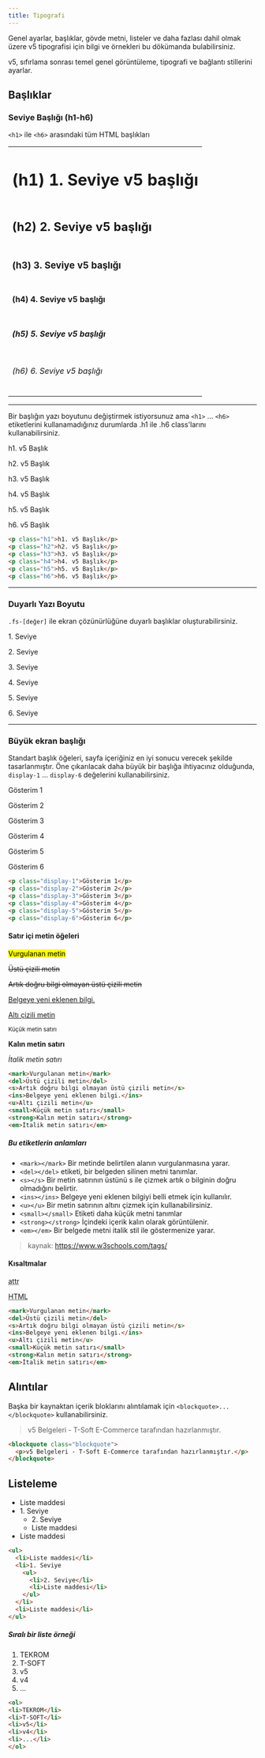 ```yaml
---
title: Tipografi
---
```

Genel ayarlar, başlıklar, gövde metni, 
listeler ve daha fazlası dahil olmak üzere v5 tipografisi için 
bilgi ve örnekleri bu dökümanda bulabilirsiniz.

v5, sıfırlama sonrası temel genel görüntüleme, tipografi ve bağlantı stillerini ayarlar. 

## Başlıklar

### Seviye Başlığı (h1-h6)
<code>&lt;h1&gt;</code> ile <code>&lt;h6&gt;</code> arasındaki tüm HTML başlıkları

<table class="mt-1">
  <tbody class="text-left">
    <tr>
      <td>
          <h1 class="m-0">(h1) 1. Seviye v5 başlığı</h1>
      </td>
    </tr>
    <tr>
      <td>
          <h2 class="m-0">(h2) 2. Seviye v5 başlığı</h2>
      </td>
    </tr>
    <tr>
      <td>
          <h3 class="m-0">(h3) 3. Seviye v5 başlığı</h3>
      </td>
    </tr>
    <tr>
      <td>
          <h4 class="m-0">(h4) 4. Seviye v5 başlığı</h4>
      </td>
    </tr>
    <tr>
      <td>
          <h5 class="m-0">(h5) 5. Seviye v5 başlığı</h5>
      </td>
    </tr>
    <tr>
      <td>
          <h6 class="m-0">(h6) 6. Seviye v5 başlığı</h6>
      </td>
    </tr>
  </tbody>
</table>

---

Bir başlığın yazı boyutunu değiştirmek istiyorsunuz ama <code>&lt;h1&gt;</code> ... <code>&lt;h6&gt;</code> etiketlerini 
kullanamadığınız durumlarda .h1 ile .h6 class'larını kullanabilirsiniz.

<div class="p-2 bg-light">
<p class="h1 m-0">h1. v5 Başlık</p>
<p class="h2 m-0">h2. v5 Başlık</p>
<p class="h3 m-0">h3. v5 Başlık</p>
<p class="h4 m-0">h4. v5 Başlık</p>
<p class="h5 m-0">h5. v5 Başlık</p>
<p class="h6 m-0">h6. v5 Başlık</p>
</div>

```html title="html"
<p class="h1">h1. v5 Başlık</p>
<p class="h2">h2. v5 Başlık</p>
<p class="h3">h3. v5 Başlık</p>
<p class="h4">h4. v5 Başlık</p>
<p class="h5">h5. v5 Başlık</p>
<p class="h6">h6. v5 Başlık</p>
```

---

### Duyarlı Yazı Boyutu
<code>.fs-[değer]</code> ile ekran çözünürlüğüne duyarlı başlıklar oluşturabilirsiniz.

<div class="p-2 bg-light">
<p class="fs-1 m-0">1. Seviye</p>
<p class="fs-2 m-0">2. Seviye</p>
<p class="fs-3 m-0">3. Seviye</p>
<p class="fs-4 m-0">4. Seviye</p>
<p class="fs-5 m-0">5. Seviye</p>
<p class="fs-6 m-0">6. Seviye</p>
</div>

---

### Büyük ekran başlığı
Standart başlık öğeleri, sayfa içeriğiniz en iyi 
sonucu verecek şekilde tasarlanmıştır. 
Öne çıkarılacak daha büyük bir başlığa ihtiyacınız olduğunda, <code>display-1</code> ... <code>display-6</code>
değelerini kullanabilirsiniz.

<div class="p-2 bg-light">
<p class="display-1 m-0">Gösterim 1</p>
<p class="display-2 m-0">Gösterim 2</p>
<p class="display-3 m-0">Gösterim 3</p>
<p class="display-4 m-0">Gösterim 4</p>
<p class="display-5 m-0">Gösterim 5</p>
<p class="display-6 m-0">Gösterim 6</p>
</div>

```html title="html"
<p class="display-1">Gösterim 1</p>
<p class="display-2">Gösterim 2</p>
<p class="display-3">Gösterim 3</p>
<p class="display-4">Gösterim 4</p>
<p class="display-5">Gösterim 5</p>
<p class="display-6">Gösterim 6</p>
```

#### Satır içi metin öğeleri

<div class="p-2 bg-light">
<p><mark>Vurgulanan metin</mark></p>
<p><del>Üstü çizili metin</del></p>
<p><s>Artık doğru bilgi olmayan üstü çizili metin</s></p>
<p><ins>Belgeye yeni eklenen bilgi.</ins></p>
<p><u>Altı çizili metin</u></p>
<p><small>Küçük metin satırı</small></p>
<p><strong>Kalın metin satırı</strong></p>
<p><em>İtalik metin satırı</em></p>
</div>


```html title="html"
<mark>Vurgulanan metin</mark>
<del>Üstü çizili metin</del>
<s>Artık doğru bilgi olmayan üstü çizili metin</s>
<ins>Belgeye yeni eklenen bilgi.</ins>
<u>Altı çizili metin</u>
<small>Küçük metin satırı</small>
<strong>Kalın metin satırı</strong>
<em>İtalik metin satırı</em>
```

##### Bu etiketlerin anlamları

* <code>&lt;mark&gt;&lt;/mark&gt;</code> Bir metinde belirtilen alanın vurgulanmasına yarar.
* <code>&lt;del&gt;&lt;/del&gt;</code> etiketi, bir belgeden silinen metni tanımlar.
* <code>&lt;s&gt;&lt;/s&gt;</code> Bir metin satırının üstünü s ile çizmek artık o bilginin doğru olmadığını belirtir.
* <code>&lt;ins&gt;&lt;/ins&gt;</code> Belgeye yeni eklenen bilgiyi belli etmek için kullanılır.
* <code>&lt;u&gt;&lt;/u&gt;</code> Bir metin satırının altını çizmek için kullanabilirsiniz.
* <code>&lt;small&gt;&lt;/small&gt;</code> Etiketi daha küçük metni tanımlar 
* <code>&lt;strong&gt;&lt;/strong&gt;</code> İçindeki içerik kalın olarak görüntülenir.
* <code>&lt;em&gt;&lt;/em&gt;</code> Bir belgede metni italik stil ile göstermenize yarar.

> kaynak: https://www.w3schools.com/tags/

#### Kısaltmalar

<div class="p-2 bg-light">
<p><abbr title="attribute">attr</abbr></p>
<p><abbr title="HyperText Markup Language" class="initialism">HTML</abbr></p>
</div>

```html title="html"
<mark>Vurgulanan metin</mark>
<del>Üstü çizili metin</del>
<s>Artık doğru bilgi olmayan üstü çizili metin</s>
<ins>Belgeye yeni eklenen bilgi.</ins>
<u>Altı çizili metin</u>
<small>Küçük metin satırı</small>
<strong>Kalın metin satırı</strong>
<em>İtalik metin satırı</em>
```

## Alıntılar

Başka bir kaynaktan içerik bloklarını alıntılamak için <code>&lt;blockquote&gt;...&lt;/blockquote&gt;</code> 
kullanabilirsiniz.

<div class="p-2 bg-light">
<blockquote class="blockquote">
  <p>v5 Belgeleri - T-Soft E-Commerce tarafından hazırlanmıştır.</p>
</blockquote>
</div>

```html title="html"
<blockquote class="blockquote">
  <p>v5 Belgeleri - T-Soft E-Commerce tarafından hazırlanmıştır.</p>
</blockquote>
```

## Listeleme


<ul>
<li>Liste maddesi</li>
<li>1. Seviye
<ul>
<li>2. Seviye</li>
<li>Liste maddesi</li>
</ul>
</li>
<li>Liste maddesi</li>
</ul>

```html title="html"
<ul>
  <li>Liste maddesi</li>
  <li>1. Seviye
    <ul>
      <li>2. Seviye</li>
      <li>Liste maddesi</li>
    </ul>
  </li>
  <li>Liste maddesi</li>
</ul>
```

##### Sıralı bir liste örneği

<ol>
<li>TEKROM</li>
<li>T-SOFT</li>
<li>v5</li>
<li>v4</li>
<li>...</li>
</ol>

```html title="html"
<ol>
<li>TEKROM</li>
<li>T-SOFT</li>
<li>v5</li>
<li>v4</li>
<li>...</li>
</ol>
```
